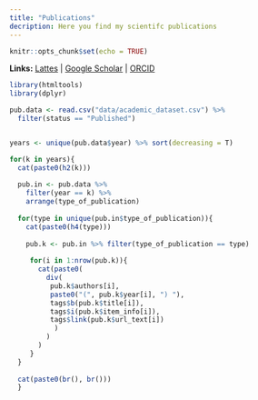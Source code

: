 ```yaml
---
title: "Publications"
decription: Here you find my scientifc publications
---
```


```r
knitr::opts_chunk$set(echo = TRUE)
```

**Links:** [Lattes](http://lattes.cnpq.br/7572293065197704) |
[Google Scholar](https://scholar.google.com.br/citations?hl=pt-BR&view_op=list_works&gmla=AJsN-F7Jy2R3XorfVDOiGwdKosgS4Mju8ccGdpcNH3SK6pWP8pKRM_L82oo1aBr8xvt6i35y9PFxuDFZH5gLMSPirIR11-TpZxT3XURwoqSguPNu-7Z9cXWUL-0qKa_EaTXaRblE3z1r&user=jsHj1g8AAAAJ) | [ORCID](https://orcid.org/0000-0003-2656-558X)



```r
library(htmltools)
library(dplyr)

pub.data <- read.csv("data/academic_dataset.csv") %>% 
  filter(status == "Published")


years <- unique(pub.data$year) %>% sort(decreasing = T)

for(k in years){
  cat(paste0(h2(k)))
  
  pub.in <- pub.data %>% 
    filter(year == k) %>% 
    arrange(type_of_publication)
  
  for(type in unique(pub.in$type_of_publication)){
    cat(paste0(h4(type)))
    
    pub.k <- pub.in %>% filter(type_of_publication == type)
    
     for(i in 1:nrow(pub.k)){
       cat(paste0(
         div(
          pub.k$authors[i], 
          paste0("(", pub.k$year[i], ") "),
          tags$b(pub.k$title[i]),
          tags$i(pub.k$item_info[i]),
          tags$link(pub.k$url_text[i])
           )
         )
       )
     }
  }
  
  cat(paste0(br(), br()))
  }





```



